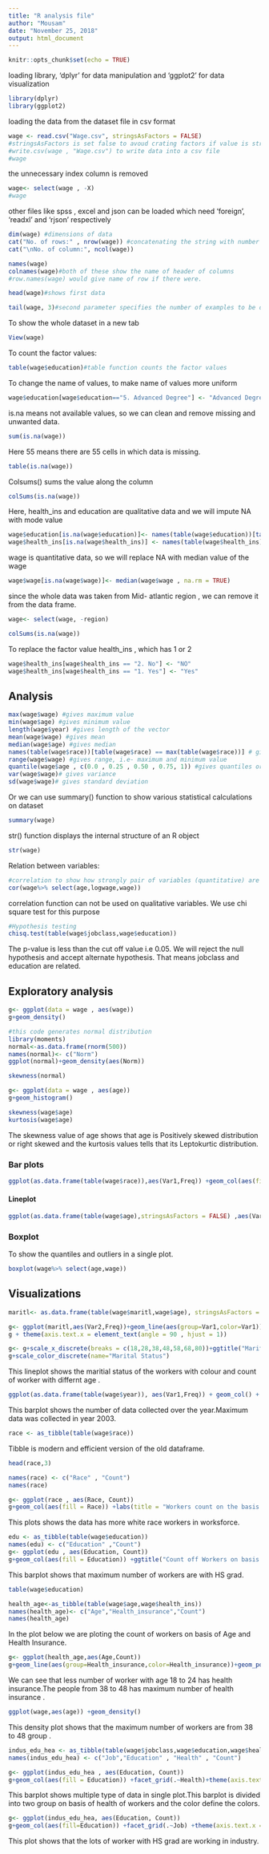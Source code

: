 ```yaml
---
title: "R analysis file"
author: "Mousam"
date: "November 25, 2018"
output: html_document
---
```


```r
knitr::opts_chunk$set(echo = TRUE)
```

loading library, 'dplyr' for data manipulation and 'ggplot2' for data visualization
```r
library(dplyr)
library(ggplot2)
```
loading the data from the dataset file in csv format
```r
wage <- read.csv("Wage.csv", stringsAsFactors = FALSE)
#stringsAsFactors is set false to avoud crating factors if value is string
#write.csv(wage , "Wage.csv") to write data into a csv file
#wage
```
the unnecessary index column is removed
```r
wage<- select(wage , -X)
#wage
```
other files like spss , excel and json can be loaded which need 'foreign', 'readxl' and 'rjson' respectively
```r
dim(wage) #dimensions of data
cat("No. of rows:" , nrow(wage)) #concatenating the string with number of rows
cat("\nNo. of column:", ncol(wage))
```

```r
names(wage)
colnames(wage)#both of these show the name of header of columns
#row.names(wage) would give name of row if there were. 
```

```r
head(wage)#shows first data
```
```r
tail(wage, 3)#second parameter specifies the number of examples to be displayed
```
To show the whole dataset in a new tab
```r
View(wage)
```
To count the factor values:
```r
table(wage$education)#table function counts the factor values
```
To change the name of values, to make name of values more uniform
```r
wage$education[wage$education=="5. Advanced Degree"] <- "Advanced Degree"
```
is.na means not available values, so we can clean and remove missing and unwanted data.
```r
sum(is.na(wage))
```
Here 55 means there are 55 cells in which data is missing.
```r
table(is.na(wage))
```
Colsums() sums the value along the column
```r
colSums(is.na(wage))
```
Here, health_ins and education are qualitative data and we will impute NA with mode value
```r
wage$education[is.na(wage$education)]<- names(table(wage$education))[table(wage$education) == max(table(wage$education))]
wage$health_ins[is.na(wage$health_ins)] <- names(table(wage$health_ins))[table(wage$health_ins) == max(table(wage$health_ins))]
```
wage is quantitative data, so we will replace NA with median value of the wage
```r
wage$wage[is.na(wage$wage)]<- median(wage$wage , na.rm = TRUE)
```
since the whole data was taken from Mid- atlantic region , we can remove it from the data frame.
```r
wage<- select(wage, -region)
```
```r
colSums(is.na(wage))
```

To replace the factor value health_ins , which has 1 or 2 
```r
wage$health_ins[wage$health_ins == "2. No"] <- "NO"
wage$health_ins[wage$health_ins == "1. Yes"] <- "Yes"
```
<h2> Analysis</h2>
```r
max(wage$wage) #gives maximum value 
min(wage$age) #gives minimum value
length(wage$year) #gives length of the vector
mean(wage$wage) #gives mean
median(wage$age) #gives median 
names(table(wage$race))[table(wage$race) == max(table(wage$race))] # gives mode
range(wage$wage) #gives range, i.e- maximum and minimum value
quantile(wage$age , c(0.0 , 0.25 , 0.50 , 0.75, 1)) #gives quantiles or quartiles
var(wage$wage)# gives variance
sd(wage$wage)# gives standard deviation
```

Or we can use summary() function to show various statistical calculations on dataset
```r
summary(wage)
```
str() function displays the internal structure of an R object
```r
str(wage)
```

Relation between variables:
```r
#correlation to show how strongly pair of variables (quantitative) are related.
cor(wage%>% select(age,logwage,wage))
```

correlation function can not be used on qualitative variables. We use chi square test for this purpose
```r
#Hypothesis testing
chisq.test(table(wage$jobclass,wage$education))
```
The p-value is less than the cut off value i.e 0.05. We will reject the null hypothesis and accept alternate hypothesis. That means jobclass and education are related.

<h2>Exploratory analysis</h2>
```r
g<- ggplot(data = wage , aes(wage))
g+geom_density()
```
```r
#this code generates normal distribution
library(moments)
normal<-as.data.frame(rnorm(500))
names(normal)<- c("Norm")
ggplot(normal)+geom_density(aes(Norm))

```
```r
skewness(normal)
```
```r
g<- ggplot(data = wage , aes(age))
g+geom_histogram()
```

```r
skewness(wage$age)
kurtosis(wage$age)
```
The skewness value of age shows that age is Positively skewed distribution or right skewed and the kurtosis values tells that its Leptokurtic distribution.

<h3>Bar plots</h3>

```r
ggplot(as.data.frame(table(wage$race)),aes(Var1,Freq)) +geom_col(aes(fill=Var1))
```

<h4>Lineplot</h4>
```r
ggplot(as.data.frame(table(wage$age),stringsAsFactors = FALSE) ,aes(Var1,Freq)) +geom_point()+geom_line(aes(group=1))+scale_x_discrete(breaks = c(18,28,38,48,58,68,80))
```

<h3>Boxplot</h3>
To show the quantiles and outliers in a single plot.
```r
boxplot(wage%>% select(age,wage))
```

<h2>Visualizations</h2>
```r
maritl<- as.data.frame(table(wage$maritl,wage$age), stringsAsFactors = FALSE)%>% group_by(Var1)
```
```r
g<- ggplot(maritl,aes(Var2,Freq))+geom_line(aes(group=Var1,color=Var1))
g + theme(axis.text.x = element_text(angle = 90 , hjust = 1))
```

```r
g<- g+scale_x_discrete(breaks = c(18,28,38,48,58,68,80))+ggtitle("Marital status and the age of the worker") +xlab("Age") + ylab("Count")
g+scale_color_discrete(name="Marital Status")
```
 This lineplot shows the maritial status of the workers with colour and count of worker with differnt age .
```r
ggplot(as.data.frame(table(wage$year)), aes(Var1,Freq)) + geom_col() + ggtitle("Count of the people in survey over the year")+xlab("Years") +ylab("Count")

```
 This barplot shows the number of data collected over the year.Maximum data was collected in year 2003.
```r
race <- as_tibble(table(wage$race))
```
Tibble is modern and efficient version of  the old dataframe.
```r
head(race,3)
```
```r
names(race) <- c("Race" , "Count")
names(race)
```
```r
g<- ggplot(race , aes(Race, Count))
g+geom_col(aes(fill = Race)) +labs(title = "Workers count on the basis of race")+ theme(legend.position = "")+ geom_text(aes(Race , Count , label=Count))
```
This plots shows the data has more white race workers in worksforce.
```r
edu <- as_tibble(table(wage$education))
names(edu) <- c("Education" ,"Count")
g<- ggplot(edu , aes(Education, Count))
g+geom_col(aes(fill = Education)) +ggtitle("Count off Workers on basis of Education") + theme(legend.position = "") +geom_text(aes(Education,Count,label=Count))
```
 This barplot shows that maximum number of workers are with HS grad.
```r
table(wage$education)
```
```r
health_age<-as_tibble(table(wage$age,wage$health_ins))
names(health_age)<- c("Age","Health_insurance","Count")
names(health_age)
```

In the plot below we are ploting the count of workers on basis of Age and Health Insurance.
```r
g<- ggplot(health_age,aes(Age,Count))
g+geom_line(aes(group=Health_insurance,color=Health_insurance))+geom_point(aes(color=Health_insurance))+scale_x_discrete(breaks=c(18,28,38,48,58,68,80))
```
 We can see that less number of worker with age 18 to 24 has health insurance.The people from 38 to 48 has maximum number of health insurance .
```r
ggplot(wage,aes(age)) +geom_density()
```
 This density plot shows that the maximum number of workers are from 38 to 48 group .
```r
indus_edu_hea <- as_tibble(table(wage$jobclass,wage$education,wage$health))
names(indus_edu_hea) <- c("Job","Education" , "Health" , "Count")
```
```r
g<- ggplot(indus_edu_hea , aes(Education, Count))
g+geom_col(aes(fill = Education)) +facet_grid(.~Health)+theme(axis.text.x = element_blank()) +labs(title = "Health Conditions and Education of workers")
```
 This barplot shows multiple type of data in single plot.This barplot is divided into two group on basis of health of workers and the color define the colors.
```r
g<- ggplot(indus_edu_hea, aes(Education, Count))
g+geom_col(aes(fill=Education)) +facet_grid(.~Job) +theme(axis.text.x = element_blank())+labs(title = "Education and the Job worker.")
```
 This plot shows that the lots of worker with HS grad are working in industry. 








